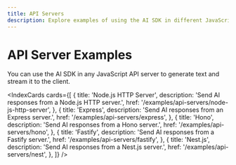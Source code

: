 ```yaml
---
title: API Servers
description: Explore examples of using the AI SDK in different JavaScript backend frameworks.
---
```


# API Server Examples

You can use the AI SDK in any JavaScript API server to generate text and stream it to the client.

<IndexCards
  cards={[
    {
      title: 'Node.js HTTP Server',
      description: 'Send AI responses from a Node.js HTTP server.',
      href: '/examples/api-servers/node-js-http-server',
    },
    {
      title: 'Express',
      description: 'Send AI responses from an Express server.',
      href: '/examples/api-servers/express',
    },
    {
      title: 'Hono',
      description: 'Send AI responses from a Hono server.',
      href: '/examples/api-servers/hono',
    },
    {
      title: 'Fastify',
      description: 'Send AI responses from a Fastify server.',
      href: '/examples/api-servers/fastify',
    },
    {
      title: 'Nest.js',
      description: 'Send AI responses from a Nest.js server.',
      href: '/examples/api-servers/nest',
    },
  ]}
/>
